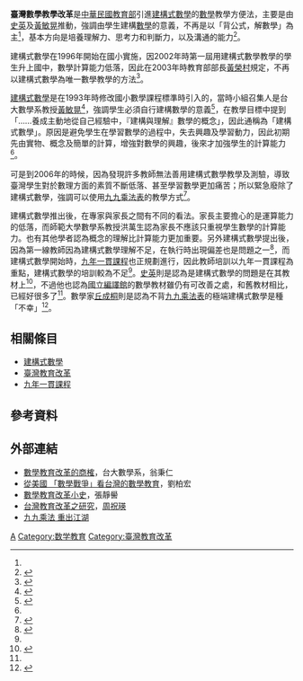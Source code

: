 '''臺灣數學教學改革'''是[[中華民國教育部|中華民國教育部]]引進[[建構式數學|建構式數學]]的[[數學|數學]]教學方便法，主要是由[[史英|史英]]及[[黃敏晃|黃敏晃]]推動，強調由學生建構[[數學|數學]]的意義，不再是以「背公式，解數學」為主<ref name="張萬春"/>，基本方向是培養理解力、思考力和判斷力，以及溝通的能力<ref name="建構式數學為何物">{{cite web | url=http://www.dyjh.tc.edu.tw/~t02007/10.htm | title=【九年一貫十大能力】建構式數學為何物？ | accessdate=2015-07-29 | author=史英}}</ref>。

建構式數學在1996年開始在國小實施，因2002年時第一屆用建構式數學教學的學生升上國中，數學計算能力低落，因此在2003年時教育部部長[[黃榮村|黃榮村]]規定，不再以建構式數學為唯一數學教學的方法<ref name="張萬春">{{cite journal | url=http://mail.nhu.edu.tw/~society/e-j/68/68-20.htm | title=教育改革的另一個思維─反教改運動 | author=張萬春 國立嘉義大學教育行政與政策發展研究所 | journal=網路社會學通訊期刊 |date=2008年1月}}</ref>。

[[建構式數學|建構式數學]]是在1993年時修改國小數學課程標準時引入的，當時小組召集人是台大數學系教授[[黃敏晃|黃敏晃]]<ref>{{cite book|title=台灣教育400年|url=http://books.google.com/books?id=2oT6dVM73gAC&pg=PT132|year=2006|publisher=Rhythms Monthly|isbn=978-986-81419-6-4|pages=132–}}</ref>，強調學生必須自行建構數學的意義<ref name="誰捉弄了臺灣教改">{{cite web | url=http://www3.nccu.edu.tw/~iaezcpc/B-%20The%20great%20experiment%20of%20Taiwanese%20Education%205-5.htm | title=誰捉弄了臺灣教改 | accessdate=2015-07-29 | author=周祝瑛}}</ref>，在教學目標中提到「……養成主動地從自己經驗中，『建構與理解』數學的概念」，因此通稱為「建構式數學」。原因是避免學生在學習數學的過程中，失去興趣及學習動力，因此初期先由實物、概念及簡單的計算，增強對數學的興趣，後來才加強學生的計算能力<ref name="誰捉弄了臺灣教改"/>。

可是到2006年的時候，因為發現許多教師無法善用建構式數學教學及測驗，導致臺灣學生對於數理方面的素質不斷低落、甚至學習數學更加痛苦；所以緊急廢除了建構式數學，強調可以使用[[九九乘法表|九九乘法表]]的教學方式<ref>{{cite web |url=http://dianelee8211.myweb.hinet.net/1-1page/1-1-021024a.htm |title=建構式數學 化簡為繁 立委促教育部檢討 |publisher=民生報 |date=2002-10-24 |accessdate=2015-07-20 |author=林麗雪 |deadurl=yes |archiveurl=https://archive.is/20050503183959/http://dianelee8211.myweb.hinet.net/1-1page/1-1-021024a.htm |archivedate=2005-05-03 }}</ref>。

建構式數學推出後，在專家與家長之間有不同的看法。家長主要擔心的是運算能力的低落，而師範大學數學系教授洪萬生認為家長不應該只重視學生數學的計算能力。也有其他學者認為概念的理解比計算能力更加重要。另外建構式數學提出後，因為第一線教師因為建構式數學理解不足，在執行時出現偏差也是問題之一<ref>{{cite web | url=http://www.newtaiwan.com.tw/bulletinview.jsp?bulletinid=17629 | title=建構式數學 專家與家長衝突日深 | publisher=新台灣新聞週刊 | date=2004-05-31 | accessdate=2015-07-20 | author=張倩瑋 | archiveurl=https://web.archive.org/web/20150721230659/http://www.newtaiwan.com.tw/bulletinview.jsp?bulletinid=17629 | archivedate=2015-07-21 | deadurl=yes }}</ref>，而建構式數學開始時，[[九年一貫課程|九年一貫課程]]也正規劃進行，因此教師培訓以九年一貫課程為重點，建構式數學的培訓較為不足<ref name="誰捉弄了臺灣教改"/>。[[史英|史英]]則是認為是建構式數學的問題是在其教材上<ref>{{cite news | url=http://forums.chinatimes.com/report/teach/focus/htm/92080401.htm | title=史英：建構式數學 教材出問題 | work=中國時報 | date=2003-08-04 | accessdate=2015-07-29 | author=江昭青}}</ref>，不過他也認為[[國立編譯館|國立編譯館]]的數學教材雖仍有可改善之處，和舊教材相比，已經好很多了<ref name="建構式數學為何物"/>。數學家[[丘成桐|丘成桐]]則是認為不背[[九九乘法表|九九乘法表]]的極端建構式數學是種「不幸」<ref>{{cite web | url=http://udn.com/mag/edu/printpage.jsp?f_ART_ID=22597 | title=如何學好數學？ 中研院士教你！ | publisher=聯合新聞網 | date=2005-11-16 | accessdate=2015-07-20 | author=張錦弘、李名揚 | deadurl=yes | archiveurl=https://archive.is/20150720034307/http://udn.com/mag/edu/printpage.jsp?f_ART_ID=22597 | archivedate=2015-07-20 }}</ref>。

==相關條目==
*[[建構式數學|建構式數學]]
*[[臺灣教育改革|臺灣教育改革]]
*[[九年一貫課程|九年一貫課程]]

==參考資料==
{{reflist}}

==外部連結==
*[https://web.archive.org/web/20160304115440/http://www.math.ntu.edu.tw/research/viewtopic.php?CID=7&Topic_ID=52 數學教育改革的商榷]，台大數學系，翁秉仁
*[http://w3.math.sinica.edu.tw/math_media/d284/28401.pdf 從美國 「數學戰爭」看台灣的數學教育]，劉柏宏
*[https://market.cloud.edu.tw/content/primary/math/ml_cs/con1/con1-4.htm 數學教育改革小史]，張靜嚳
*[http://www3.nccu.edu.tw/~iaezcpc/C-%20The%20research%20of%20taiwan%20education%20revolution%201.htm 台灣教育改革之研究]，[[周祝瑛|周祝瑛]]
*[http://memo.cgu.edu.tw/yun-ju/CGUWeb/SciLearn/idea/EduReform/TaiwanEducation95A/TaiwanEducation9503.htm 九九乘法 重出江湖]{{Dead link|date=2019年6月 |bot=InternetArchiveBot |fix-attempted=yes }}

[[Category:臺灣國民教育史|A]]
[[Category:数学教育|Category:数学教育]]
[[Category:臺灣教育改革|Category:臺灣教育改革]]